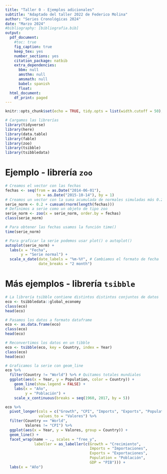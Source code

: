 ```yaml
---
title: "Taller 0 - Ejemplos adicionales"
subtitle: "Adaptado del taller 2022 de Federico Molina"
author: "Series Cronológicas 2024"
date: "Marzo 2024"
#bibliography: [bibliografia.bib]
output:
  pdf_document:
    #toc: true
    fig_caption: true
    keep_tex: yes
    number_sections: yes
    citation_package: natbib
    extra_dependencies:
      bbm: null
      amsthm: null
      amsmath: null
      babel: spanish
      float: 
  html_document:
    df_print: paged
---
```


```r

knitr::opts_chunk$set(echo = TRUE, tidy.opts = list(width.cutoff = 50), fig.pos = 'H', out.extra = '',warning = FALSE,message = FALSE)

```

```r

# Cargamos las librerías
library(tidyverse)
library(here)
library(data.table)
library(fable)
library(zoo)
library(tsibble)
library(tsibbledata)

```

# Ejemplo - librería `zoo`

```r

# Creamos el vector con las fechas
fechas <- seq(from = as.Date("2014-06-01"),
              to = as.Date("2015-10-14"), by = 1)
# Creamos un vector con la suma acumulada de normales simuladas más 0.2
serie_norm <- 0.2 + cumsum(rnorm(length(fechas)))
# Definimos a serie como un objeto de tipo zoo
serie_norm <- zoo(x = serie_norm, order.by = fechas)
class(serie_norm)

```

```r

# Para obtener las fechas usamos la función time()
time(serie_norm)

```

```r

# Para graficar la serie podemos usar plot() o autoplot()
autoplot(serie_norm) +
  labs(x = "Fecha",
       y = "Serie normal") +
  scale_x_date(date_labels = "%m-%Y", # Cambiamos el formato de fecha
               date_breaks = "2 month")

```

# Más ejemplos - librería `tsibble`

```r

# La librería tsibble contiene distintos distintos conjuntos de datos
eco <- tsibbledata::global_economy
class(eco)
head(eco)

# Pasamos los datos a formato dataframe
eco <- as.data.frame(eco)
class(eco)
head(eco)

# Reconvertimos los datos en un tibble
eco <- tsibble(eco, key = Country, index = Year)
class(eco)
head(eco)

```

```r

# Graficamos la serie con geom_line
eco %>% 
  filter(Country != "World") %>% # Quitamos totales mundiales
  ggplot(aes(x = Year, y = Population, color = Country)) +
    geom_line(show.legend = FALSE) +
    labs(x = "Año",
         y = "Población") +
    scale_x_continuous(breaks = seq(1960, 2017, by = 5))

```

```r

eco %>% 
  pivot_longer(cols = c("Growth", "CPI", "Imports", "Exports", "Population", "GDP"),
               values_to = "Valores") %>% 
  filter(Country == "World",
         Valores != "CPI") %>% 
  ggplot(aes(x = Year, y = Valores, group = Country)) +
  geom_line() +
  facet_wrap(name ~ ., scales = "free_y",
             labeller = as_labeller(c(Growth = "Crecimiento",
                                      Imports = "Importaciones",
                                      Exports = "Exportaciones",
                                      Population = "Población",
                                      GDP = "PIB"))) +
  labs(x = "Año")

```

